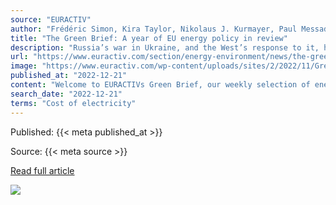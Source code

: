 ```yaml
---
source: "EURACTIV"
author: "Frédéric Simon, Kira Taylor, Nikolaus J. Kurmayer, Paul Messad, Valentina Romano"
title: "The Green Brief: A year of EU energy policy in review"
description: "Russia’s war in Ukraine, and the West’s response to it, has made 2022 an intense year for energy policymakers and those of us charged with observing their work. As the year closes, time has come to take stock of the EU’s efforts to face an unprecedented energ…"
url: "https://www.euractiv.com/section/energy-environment/news/the-green-brief-a-year-of-eu-energy-policy-in-review/"
image: "https://www.euractiv.com/wp-content/uploads/sites/2/2022/11/Green-Brief-Hubs-ARTICLE-template-800x450.jpg"
published_at: "2022-12-21"
content: "Welcome to EURACTIVs Green Brief, our weekly selection of energy and environment news from across Europe. To subscribe, follow this link. You can also subscribe to our daily newsletter here and to ou… [+11434 chars]"
search_date: "2022-12-21"
terms: "Cost of electricity"
---
```



Published: {{< meta published_at >}}


Source: {{< meta source >}}


[Read full article]({{< meta url >}})



![](`r rmarkdown::metadata$image[1]`)
